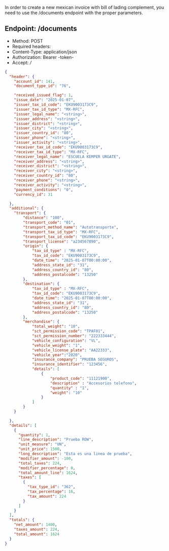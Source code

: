 In order to create a new mexican invoice with bill of lading complement, you need to use the /documents endpoint with the proper parameters.

## Endpoint: /documents
* Method: POST
* Required headers:
* Content-Type: application/json
* Authorization: Bearer -token-
* Accept: */*

```json
{
  "header": {
    "account_id": 141,
    "document_type_id": "76",

    "received_issued_flag": 1,
    "issue_date": "2025-01-07",
    "issuer_tax_id_code": "EKU9003173C9",
    "issuer_tax_id_type": "MX-RFC",
    "issuer_legal_name": "<string>",
    "issuer_address": "<string>",
    "issuer_district": "<string>",
    "issuer_city": "<string>",
    "issuer_country_id": "80",
    "issuer_phone": "<string>",
    "issuer_activity": "<string>",
    "receiver_tax_id_code": "EKU9003173C9",
    "receiver_tax_id_type": "MX-RFC",
    "receiver_legal_name": "ESCUELA KEMPER URGATE",
    "receiver_address": "<string>",
    "receiver_district": "<string>",
    "receiver_city": "<string>",
    "receiver_country_id": "80",
    "receiver_phone": "<string>",
    "receiver_activity": "<string>",
    "payment_conditions": "0",
    "currency_id": 31

  },
  "additional": {
	"transport": {
		"distance": "100",
		"transport_code": "01",
		"transport_method_name": "Autotransporte",
		"transport_tax_id_type": "MX-RFC",
		"transport_tax_id_code": "EKU9003173C9",
		"transport_license": "a234567890",
		"origin": {
			"tax_id_type" : "MX-RFC",
			"tax_id_code": "EKU9003173C9",
			"date_time": "2025-01-07T00:00:00",
			"address_state_id": "31",
			"address_country_id": "80",
			"address_postalcode": "13250"
		},
		"destination": {
			"tax_id_type" : "MX-RFC",
			"tax_id_code": "EKU9003173C9",
			"date_time": "2025-01-07T00:00:00",
			"address_state_id": "31",
			"address_country_id": "80",
			"address_postalcode": "13250"
		},
		"merchandise": {
			"total_weight": "10",
			"sct_permission_code": "TPAF01",
			"sct_permission_number": "222333444",
			"vehicle_configuration": "VL",
			"vehicle_weight": "1",
			"vehicle_license_plate": "AA22333",
			"vehicle_year":"2020",
			"insurance_company": "PRUEBA SEGUROS",
			"insurance_identifier": "123456",
			"details": [
				{
					"product_code": "11121900",
					"description" : "Accesorios telefono",
					"quantity" : "1",
					"weight": "10"
				}
			]
		}
	}

  },
  "details": [
    {
      "quantity": 1,
      "line_description": "Prueba ROW",
      "unit_measure": "UN",
      "unit_price": 1500,
      "long_description": "Esta es una linea de prueba",
      "modifier_amount": -100,
      "total_taxes": 224,
      "modifier_percentage": 0,
      "total_amount_line": 1624,
      "taxes": [
        {
          "tax_type_id": "362",
          "tax_percentage": 16,
          "tax_amount": 224
        }
      ]
    }
  ],
  "totals": {
    "net_amount": 1400,
    "taxes_amount": 224,
    "total_amount": 1624
  }
}
```